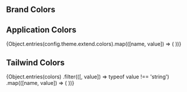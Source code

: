 
<Meta title="Colors" />

## Brand Colors

<ColorPalette>
  <ColorItem
    title="Brand"
    subtitle="Brand Colors"
    colors={{
      Subtle: '#a5b4fc',
      Default: '#4f46e5',
    }}
  />
</ColorPalette>

## Application Colors

<ColorPalette>
  {Object.entries(config.theme.extend.colors).map(([name, value]) => (
    <ColorItem key={name} title={name} colors={value} />
  ))}
</ColorPalette>

## Tailwind Colors

<ColorPalette>
  {Object.entries(colors)
    .filter(([, value]) => typeof value !== 'string')
    .map(([name, value]) => (
      <ColorItem key={name} title={name} colors={value} />
    ))}
</ColorPalette>
